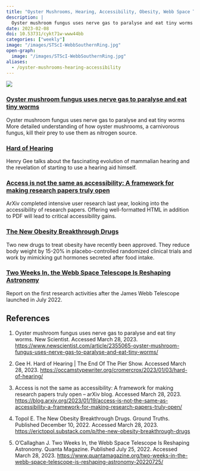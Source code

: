 ```yaml
---
title: "Oyster Mushrooms, Hearing, Accessibility, Obesity, Webb Space Telescope"
description: |
  Oyster mushroom fungus uses nerve gas to paralyse and eat tiny worms More detailed understanding of how oyster mushrooms, a carnivorous fungus, kill their prey to use them as nitrogen source.
date: 2023-02-08
doi: 10.53731/cykt71w-www44bb
categories: ["weekly"]
image: "/images/STScI-WebbSouthernRing.jpg"
open-graph:
  image: "/images/STScI-WebbSouthernRing.jpg"
aliases: 
  - /oyster-mushrooms-hearing-accessibility
---
```


![](/images/STScI-WebbSouthernRing.jpg)

### [Oyster mushroom fungus uses nerve gas to paralyse and eat tiny worms](https://www.newscientist.com/article/2355065-oyster-mushroom-fungus-uses-nerve-gas-to-paralyse-and-eat-tiny-worms/)

Oyster mushroom fungus uses nerve gas to paralyse and eat tiny worms
More detailed understanding of how oyster mushrooms, a carnivorous fungus, kill their prey to use them as nitrogen source.

### [Hard of Hearing](https://occamstypewriter.org/cromercrox/2023/01/03/hard-of-hearing/)

Henry Gee talks about the fascinating evolution of mammalian hearing and the revelation of starting to use a hearing aid himself.

### [Access is not the same as accessibility: A framework for making research papers truly open](https://blog.arxiv.org/2023/01/19/access-is-not-the-same-as-accessibility-a-framework-for-making-research-papers-truly-open/)

ArXiv completed intensive user research last year, looking into the accessibility of research papers. Offering well-formatted HTML in addition to PDF will lead to critical accessibility gains.

### [The New Obesity Breakthrough Drugs](https://erictopol.substack.com/p/the-new-obesity-breakthrough-drugs)

Two new drugs to treat obesity have recently been approved. They reduce body weight by 15-20% in placebo-controlled randomized clinical trials and work by mimicking gut hormones secreted after food intake.

### [Two Weeks In, the Webb Space Telescope Is Reshaping Astronomy](https://www.quantamagazine.org/two-weeks-in-the-webb-space-telescope-is-reshaping-astronomy-20220725/)

Report on the first research activities after the James Webb Telescope launched in July 2022.

## References

1. Oyster mushroom fungus uses nerve gas to paralyse and eat tiny worms. New Scientist. Accessed March 28, 2023. <https://www.newscientist.com/article/2355065-oyster-mushroom-fungus-uses-nerve-gas-to-paralyse-and-eat-tiny-worms/>

1. Gee H. Hard of Hearing | The End Of The Pier Show. Accessed March 28, 2023. <https://occamstypewriter.org/cromercrox/2023/01/03/hard-of-hearing/>

1. Access is not the same as accessibility: A framework for making research papers truly open – arXiv blog. Accessed March 28, 2023. <https://blog.arxiv.org/2023/01/19/access-is-not-the-same-as-accessibility-a-framework-for-making-research-papers-truly-open/>

1. Topol E. The New Obesity Breakthrough Drugs. Ground Truths. Published December 10, 2022. Accessed March 28, 2023. <https://erictopol.substack.com/p/the-new-obesity-breakthrough-drugs>

1. O’Callaghan J. Two Weeks In, the Webb Space Telescope Is Reshaping Astronomy. Quanta Magazine. Published July 25, 2022. Accessed March 28, 2023. <https://www.quantamagazine.org/two-weeks-in-the-webb-space-telescope-is-reshaping-astronomy-20220725/>
